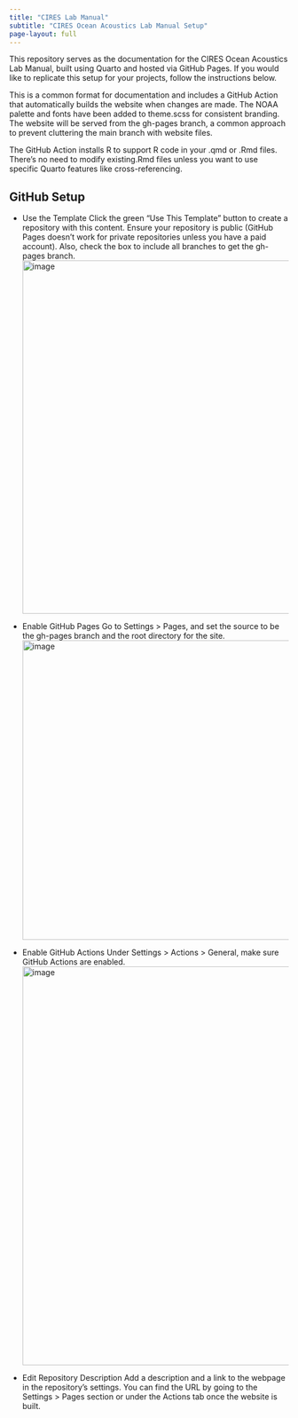 ```yaml
---
title: "CIRES Lab Manual"
subtitle: "CIRES Ocean Acoustics Lab Manual Setup"
page-layout: full
---
```


This repository serves as the documentation for the CIRES Ocean Acoustics Lab Manual, built using Quarto and hosted via GitHub Pages. If you would like to replicate this setup for your projects, follow the instructions below.

This is a common format for documentation and includes a GitHub Action that automatically builds the website when changes are made. The NOAA palette and fonts have been added to theme.scss for consistent branding. The website will be served from the gh-pages branch, a common approach to prevent cluttering the main branch with website files.

The GitHub Action installs R to support R code in your .qmd or .Rmd files. There’s no need to modify existing.Rmd files unless you want to use specific Quarto features like cross-referencing.

## GitHub Setup

* Use the Template
Click the green "Use This Template" button to create a repository with this content. Ensure your repository is public (GitHub Pages doesn't work for private repositories unless you have a paid account). Also, check the box to include all branches to get the gh-pages branch.
<img width="637" alt="image" src="https://user-images.githubusercontent.com/2545978/197051535-c43c62de-17e8-40bf-a536-3eea8db250c4.png">

* Enable GitHub Pages
Go to Settings > Pages, and set the source to be the gh-pages branch and the root directory for the site.
<img width="540" alt="image" src="https://user-images.githubusercontent.com/2545978/196808262-3d2262be-b9b5-4897-bba5-fc2f056dd335.png">

* Enable GitHub Actions
Under Settings > Actions > General, make sure GitHub Actions are enabled.
<img width="719" alt="image" src="https://user-images.githubusercontent.com/2545978/196808404-0c075fcf-db03-4516-88dd-3143b9fca475.png">

* Edit Repository Description
Add a description and a link to the webpage in the repository’s settings. You can find the URL by going to the Settings > Pages section or under the Actions tab once the website is built.
